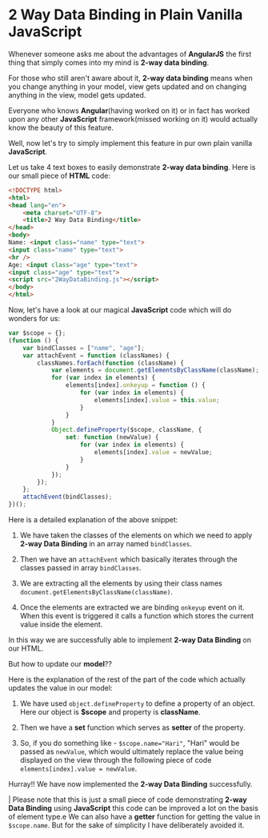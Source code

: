 # 2 Way Data Binding in Plain Vanilla JavaScript


Whenever someone asks me about the advantages of **AngularJS** the first thing that simply comes into my mind is **2-way data binding**.

For those who still aren't aware about it, **2-way data binding** means when you change anything in your model, view gets updated and on changing anything in the view, model gets updated.

Everyone who knows **Angular**(having worked on it) or in fact has worked upon any other **JavaScript** framework(missed working on it) would actually know the beauty of this feature.

Well, now let's try to simply implement this feature in pur own plain vanilla **JavaScript**.

Let us take 4 text boxes to easily demonstrate **2-way data binding**. Here is our small piece of **HTML** code:

```HTML
<!DOCTYPE html>
<html>
<head lang="en">
    <meta charset="UTF-8">
    <title>2 Way Data Binding</title>
</head>
<body>
Name: <input class="name" type="text">
<input class="name" type="text">
<hr />
Age: <input class="age" type="text">
<input class="age" type="text">
<script src="2WayDataBinding.js"></script>
</body>
</html>
```
Now, let's have a look at our magical **JavaScript** code which will do wonders for us:

```JavaScript
var $scope = {};
(function () {
    var bindClasses = ["name", "age"];
    var attachEvent = function (classNames) {
        classNames.forEach(function (className) {
            var elements = document.getElementsByClassName(className);
            for (var index in elements) {
                elements[index].onkeyup = function () {
                    for (var index in elements) {
                        elements[index].value = this.value;
                    }
                }
            }
            Object.defineProperty($scope, className, {
                set: function (newValue) {
                    for (var index in elements) {
                        elements[index].value = newValue;
                    }
                }
            });
        });
    };
    attachEvent(bindClasses);
})();
```
Here is a detailed explanation of the above snippet:

1. We have taken the classes of the elements on which we need to apply **2-way Data Binding** in an array named ```bindClasses```.

2. Then we have an ```attachEvent``` which basically iterates through the classes passed in array ```bindClasses```.

3.  We are extracting all the elements by using their class names ```document.getElementsByClassName(className)```.

4. Once the elements are extracted we are binding ```onkeyup``` event on it. When this event is triggered it calls a function which stores the current value inside the element.

In this way we are successfully able to implement **2-way Data Binding** on our HTML.

But how to update our **model**??

Here is the explanation of the rest of the part of the code which actually updates the value in our model:

1. We have used ```object.defineProperty``` to define a property of an object. Here our object is **$scope** and property is **className**.

2. Then we have a **set** function which serves as **setter** of the property.

3. So, if you do something like - ```$scope.name="Hari"```, "Hari" would be passed as ```newValue```, which would ultimately replace the value being displayed on the view through the following piece of code ```elements[index].value = newValue```.

Hurray!! We have now implemented the **2-way Data Binding** successfully.

| Please note that this is just a small piece of code demonstrating **2-way Data Binding** using **JavaScript** this code can be improved a lot on the basis of element type.e We can also have a **getter** function for getting the value in ```$scope.name```. But for the sake of simplicity I have deliberately avoided it.